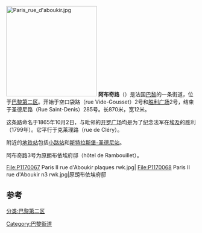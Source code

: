 {{Unreferenced|time=2020-03-06T00:46:01+00:00}}
[[File:Paris_rue_d'aboukir.jpg|240px]]
'''阿布奇路'''（{{Lang-fr|Rue d’Aboukir}}）是法国[[巴黎|巴黎]]的一条街道，位于[[巴黎第二区|巴黎第二区]]。开始于空口袋路（rue Vide-Gousset）2号和[[胜利广场_(巴黎)|胜利广场]]2号，结束于圣德尼路（Rue Saint-Denis）285号。长870米，宽12米。

这条路命名于1865年10月2日，与毗邻的[[开罗广场|开罗广场]]均是为了纪念法军在[[埃及|埃及]]的胜利（1799年）。它平行于克莱理路（rue de Cléry）。

附近的[[地铁站|地铁站]]包括[[小路站|小路站]]和[[斯特拉斯堡-圣德尼站|斯特拉斯堡-圣德尼站]]。

阿布奇路3号为原朗布依埃府邸（hôtel de Rambouillet）。

<gallery>
File:P1170067 Paris II rue d'Aboukir plaques rwk.jpg|
File:P1170068 Paris II rue d'Aboukir n3 rwk.jpg|原朗布依埃府邸
</gallery>

== 参考 ==
<references />
[[分类:巴黎第二区|分类:巴黎第二区]]
[[Category:巴黎街道|Category:巴黎街道]]